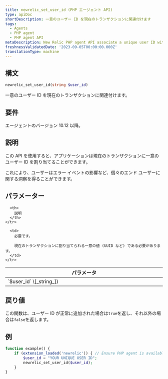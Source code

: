 ```yaml
---
title: newrelic_set_user_id (PHP エージェント API)
type: apiDoc
shortDescription: 一意のユーザー ID を現在のトランザクションに関連付けます
tags:
  - Agents
  - PHP agent
  - PHP agent API
metaDescription: New Relic PHP agent API associate a unique user ID with the current transaction.
freshnessValidatedDate: '2023-09-05T00:00:00.000Z'
translationType: machine
---
```


## 構文

```php
newrelic_set_user_id(string $user_id)
```

一意のユーザー ID を現在のトランザクションに関連付けます。

## 要件

エージェントのバージョン 10.12 以降。

## 説明

この API を使用すると、アプリケーションは現在のトランザクションに一意のユーザー ID を割り当てることができます。

これにより、ユーザーはエラー イベントの影響など、個々のエンド ユーザーに関する洞察を得ることができます。

## パラメーター

<table>
  <thead>
    <tr>
      <th width="25%">
        パラメータ
      </th>

      <th>
        説明
      </th>
    </tr>
  </thead>

  <tbody>
    <tr>
      <td>
        `$user_id` \[_string_])
      </td>

      <td>
        必要です。

        現在のトランザクションに割り当てられる一意の値 (UUID など) である必要があります。
      </td>
    </tr>
  </tbody>
</table>

## 戻り値

この関数は、ユーザー ID が正常に追加された場合は`true`を返し、それ以外の場合は`false`を返します。

## 例

```php
function example() {
    if (extension_loaded('newrelic')) { // Ensure PHP agent is available
        $user_id = "YOUR UNIQUE USER ID";
        newrelic_set_user_id($user_id);
    }
}
```
